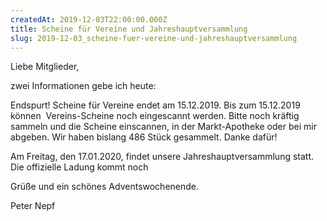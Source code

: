 ```yaml
---
createdAt: 2019-12-03T22:00:00.000Z
title: Scheine für Vereine und Jahreshauptversammlung
slug: 2019-12-03_scheine-fuer-vereine-und-jahreshauptversammlung
---
```

Liebe Mitglieder,

zwei Informationen gebe ich heute:

Endspurt!
Scheine für Vereine
endet am 15.12.2019. Bis zum 15.12.2019 können 
Vereins-Scheine noch eingescannt werden. Bitte noch kräftig sammeln und die Scheine
einscannen, in der Markt-Apotheke oder bei mir abgeben. Wir haben bislang 486 Stück gesammelt. Danke dafür!

Am
Freitag, den 17.01.2020, findet unsere Jahreshauptversammlung
statt. Die offizielle Ladung
kommt noch

Grüße und ein schönes Adventswochenende.

Peter Nepf